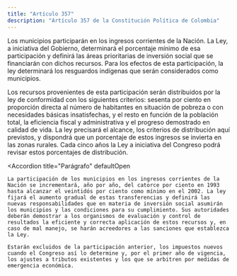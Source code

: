 ```yaml
---
title: "Artículo 357"
description: "Artículo 357 de la Constitución Política de Colombia"
---
```


Los municipios participarán en los ingresos corrientes de la Nación. La Ley, a iniciativa del Gobierno, determinará el porcentaje mínimo de esa participación y definirá las áreas prioritarias de inversión social que se financiarán con dichos recursos. Para los efectos de esta participación, la ley determinará los resguardos indígenas que serán considerados como municipios.

Los recursos provenientes de esta participación serán distribuidos por la ley de conformidad con los siguientes criterios: sesenta por ciento en proporción directa al número de habitantes en situación de pobreza o con necesidades básicas insatisfechas, y el resto en función de la población total, la eficiencia fiscal y administrativa y el progreso demostrado en calidad de vida. La ley precisará el alcance, los criterios de distribución aquí previstos, y dispondrá que un porcentaje de estos ingresos se invierta en las zonas rurales. Cada cinco años la Ley a iniciativa del Congreso podrá revisar estos porcentajes de distribución.

<Accordion
    title="Parágrafo"
    defaultOpen
>
    La participación de los municipios en los ingresos corrientes de la Nación se incrementará, año por año, del catorce por ciento en 1993 hasta alcanzar el veintidós por ciento como mínimo en el 2002. La ley fijará el aumento gradual de estas transferencias y definirá las nuevas responsabilidades que en materia de inversión social asumirán los municipios y las condiciones para su cumplimiento. Sus autoridades deberán demostrar a los organismos de evaluación y control de resultados la eficiente y correcta aplicación de estos recursos y, en caso de mal manejo, se harán acreedores a las sanciones que establezca la Ley.

    Estarán excluidos de la participación anterior, los impuestos nuevos cuando el Congreso así lo determine y, por el primer año de vigencia, los ajustes a tributos existentes y los que se arbitren por medidas de emergencia económica.
</Accordion>
